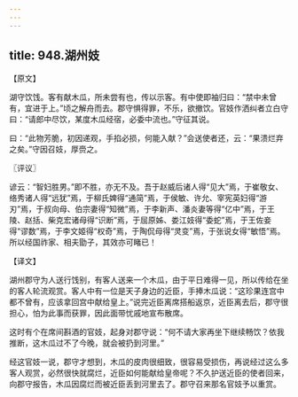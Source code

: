 ```yaml
---
---
---
```

title: 948.湖州妓
---



【原文】

湖守饮饯。客有献木瓜，所未尝有也，传以示客。有中使即袖归曰：“禁中未曾有，宜进于上。”顷之解舟而去。郡守惧得罪，不乐，欲撤饮。官妓作洒纠者立白守曰：“请郎中尽饮，某度木瓜经宿，必委中流也。”守征其说。

曰：“此物芳脆，初因递观，手掐必损，何能入献？”会送使者还，云：“果溃烂弃之矣。”守因召妓，厚赍之。

〖评议〗

谚云：“智妇胜男。”即不胜，亦无不及。吾于赵威后诸人得“见大”焉，于崔敬女、络秀诸人得“远犹”焉，于柳氏婢得“通简”焉，于侯敏、许允、宰宪英妇得“游刃”焉，于叔向母、伯宗妻得“知微”焉，于李新声、潘炎妻等得“亿中”焉，于王陵、赵括、柴克宏诸母得“识断”焉，于屈原姊、娄江妓得“委蛇”焉，于王佐妾得“谬数”焉，于李文姬得“权奇”焉，于陶侃母得“灵变”焉，于张说女得“敏悟”焉。所以经国祚家、相夫勖子，其效亦可睹已！

【译文】

湖州郡守为人送行饯别，有客人送来一个木瓜，由于平日难得一见，所以传给在坐的客人轮流观赏。客人中有一位是天子身边的近臣，手捧木瓜说：“这珍果连宫中都不曾有，应该拿回宫中献给皇上。”说完近臣离席搭船返京，近臣离去后，郡守很担心，怕为此事而获罪，因此面带忧戚地宣布散席。

这时有个在席间斟酒的官妓，起身对郡守说：“何不请大家再坐下继续畅饮？依我推断，这木瓜过不了今晚，就会被扔到河里。”

经这官妓一说，郡守才想到，木瓜的皮肉很细致，很容易受损伤，再说经过这么多客人观赏，必然很快就腐烂，近臣如何能献给皇帝呢？不久护送近臣的使者回来，向郡守报告，木瓜因腐烂而被近臣丢到河里去了。郡守召来那名官妓予以重赏。